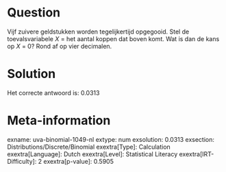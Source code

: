 Question
========

Vijf zuivere geldstukken worden tegelijkertijd opgegooid. Stel de
toevalsvariabele *X* = het aantal koppen dat boven komt. Wat is dan de
kans op *X* = 0? Rond af op vier decimalen.


Solution
========

Het correcte antwoord is: 0.0313

Meta-information
================
exname: uva-binomial-1049-nl
extype: num
exsolution: 0.0313
exsection: Distributions/Discrete/Binomial
exextra[Type]: Calculation
exextra[Language]: Dutch
exextra[Level]: Statistical Literacy
exextra[IRT-Difficulty]: 2
exextra[p-value]: 0.5905
